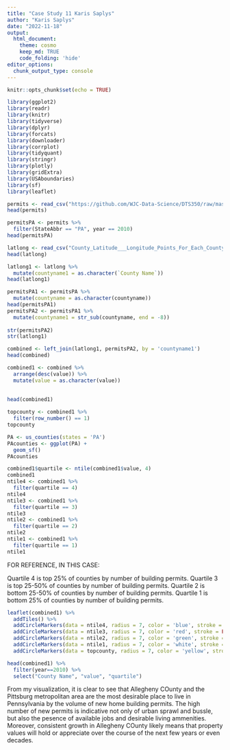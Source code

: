 ```yaml
---
title: "Case Study 11 Karis Saplys"
author: "Karis Saplys"
date: "2022-11-18"
output: 
  html_document:
    theme: cosmo
    keep_md: TRUE
    code_folding: 'hide'
editor_options: 
  chunk_output_type: console
---
```


```r
knitr::opts_chunk$set(echo = TRUE)
```

```r
library(ggplot2)
library(readr)
library(knitr)
library(tidyverse)
library(dplyr)
library(forcats)
library(downloader)
library(corrplot)
library(tidyquant)
library(stringr)
library(plotly)
library(gridExtra)
library(USAboundaries)
library(sf)
library(leaflet)
```

```r
permits <- read_csv("https://github.com/WJC-Data-Science/DTS350/raw/master/permits.csv")
head(permits)
```

```r
permitsPA <- permits %>%
  filter(StateAbbr == "PA", year == 2010)
head(permitsPA)
```

```r
latlong <- read_csv("County_Latitude___Longitude_Points_For_Each_County_Static.csv")
head(latlong)

latlong1 <- latlong %>%
  mutate(countyname1 = as.character(`County Name`))
head(latlong1)
```

```r
permitsPA1 <- permitsPA %>%
  mutate(countyname = as.character(countyname))
head(permitsPA1)
permitsPA2 <- permitsPA1 %>%
  mutate(countyname1 = str_sub(countyname, end = -8))
  
str(permitsPA2)
str(latlong1)
```

```r
combined <- left_join(latlong1, permitsPA2, by = 'countyname1')
head(combined)

combined1 <- combined %>%
  arrange(desc(value)) %>%
  mutate(value = as.character(value))
  
  
head(combined1)
```

```r
topcounty <- combined1 %>%
  filter(row_number() == 1)
topcounty
```

```r
PA <- us_counties(states = 'PA')
PAcounties <- ggplot(PA) +
  geom_sf()
PAcounties
```

```r
combined1$quartile <- ntile(combined1$value, 4)
combined1
ntile4 <- combined1 %>%
  filter(quartile == 4)
ntile4
ntile3 <- combined1 %>%
  filter(quartile == 3)
ntile3
ntile2 <- combined1 %>%
  filter(quartile == 2)
ntile2
ntile1 <- combined1 %>%
  filter(quartile == 1)
ntile1
```

FOR REFERENCE, IN THIS CASE:

Quartile 4 is top 25% of counties by number of building permits.
Quartile 3 is top 25-50%  of counties by number of building permits.
Quartile 2 is bottom 25-50%  of counties by number of building permits.
Quartile 1 is bottom 25%  of counties by number of building permits.

```r
leaflet(combined1) %>%
  addTiles() %>%
  addCircleMarkers(data = ntile4, radius = 7, color = 'blue', stroke = FALSE, fillOpacity = 1, popup = ~value) %>%
  addCircleMarkers(data = ntile3, radius = 7, color = 'red', stroke = FALSE, fillOpacity = 1, popup = ~value) %>%
  addCircleMarkers(data = ntile2, radius = 7, color = 'green', stroke = FALSE, fillOpacity = 1, popup = ~value) %>%
  addCircleMarkers(data = ntile1, radius = 7, color = 'white', stroke = FALSE, fillOpacity = 1, popup = ~value) %>%
  addCircleMarkers(data = topcounty, radius = 7, color = 'yellow', stroke = FALSE, fillOpacity = 1, popup = ~value) 

head(combined1) %>%
  filter(year==2010) %>%
  select("County Name", "value", "quartile")
```

From my visualization, it is clear to see that Allegheny COunty and the Pittsburg metropolitan area are the most desirable place to live in Pennsylvania by the volume of new home building permits. The high number of new permits is indicative not only of urban sprawl and bussle, but also the pesence of available jobs and desirable living ammenities. Moreover, consistent growth in Allegheny COunty likely means that property values will hold or appreciate over the course of the next few years or even decades.
